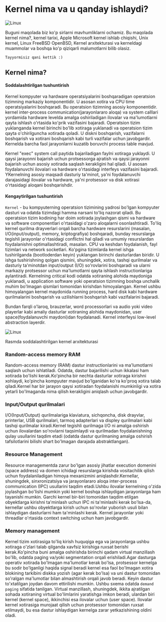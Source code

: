 
# Kernel nima va u qanday ishlaydi?

![Linux](images/article/kernel/1.webp)

<Callout type="info" emoji="ℹ️">
    Buguni maqolada biz ko'p sirlarni mavhumliklarni ochamiz. Bu maqolada kernel nima?, kernel tarixi, Apple Microsoft kernel ishlab chiqishi, Unix kernel, Linux FreeBSD OpenBSD, Kernel arxitekturasi va kerneldagi muammolar va boshqa ko'p qiziqarli malumotlarni bilib olasiz.

    Tayyormisiz qani kettik :)

</Callout>

## Kernel nima?

#### Soddalashtirilgan tushuntirish

Kernel kompyuter va hardware operatsiyalarini boshqaradigan operatsion tizimning markaziy komponentidir. U asosan xotira va CPU time operatsiyalarini boshqaradi. Bu operatsion tizimning asosiy komponentidir. kernel inter-process communication(jarayonlararo aloqa) va system calllari yordamida hardware levelda amalga oshiriladigan ilovalar va ma'lumotlarni qayta ishlash o'rtasida ko'prik vazifasini bajaradi. Operatsion tizim yuklanganda kernel birinchi bo'lib xotiraga yuklanadi va operatsion tizim qayta o'chirilguncha xotirada qoladi. U diskni boshqarish, vazifalarni boshqarish va xotirani boshqarish kabi turli vazifalar uchun javobgardir. Kernelda barcha faol jarayonlarni kuzatib boruvchi process table mavjud.

Kernel "exec" system call paytida bajariladigan faylni xotiraga yuklaydi. U qaysi jarayonni bajarish uchun protsessorga ajratish va qaysi jarayonni bajarish uchun asosiy xotirada saqlash kerakligini hal qiladi. U asosan foydalanuvchi ilovalari va hardware o'rtasidagi interfeys vazifasini bajaradi. YKernelning asosiy maqsadi dasturiy ta'minot, ya'ni foydalanuvchi darajasidagi ilovalar va hardware, ya'ni protsessor va disk xotirasi o'rtasidagi aloqani boshqarishdir.

#### Kengaytirilgan tushuntirish

`Kernel` - bu kompyuterning operatsion tizimining yadrosi bo'lgan kompyuter dasturi va odatda tizimdagi hamma narsani to'liq nazorat qiladi. Bu operatsion tizim kodining har doim xotirada joylashgan qismi va hardware va software componentlari o'rtasidagi o'zaro aloqalarni osonlashtiradi.
To'liq kernel qurilma drayverlari orqali barcha hardware resurslarini (masalan, I/O(input/output), memory, kriptografiya) boshqaradi, bunday resurslarga tegishli jarayonlar o'rtasidagi conflictni hal qiladi va umumiy resurslardan foydalanishni optimallashtiradi, masalan. CPU va keshdan foydalanish, fayl tizimlari va network socketlari.
Ko'pgina tizimlarda kernel ishga tushirilganda (bootloderdan keyin) yuklangan birinchi dasturlardan biridir.
U ishga tushirishning qolgan qismini, shuningdek, xotira, tashqi qurilmalar va dasturiy ta'minotdan input/output (I/O) so'rovlarini boshqaradi va ularni markaziy protsessor uchun ma'lumotlarni qayta ishlash instructionlariga aylantiradi. Kernelning critical kodi odatda xotiraning alohida maydoniga yuklanadi, u application software yoki operatsion tizimning boshqa unchalik muhim bo'lmagan qismlari tomonidan kirishdan himoyalangan. Kernel ushbu himoyalangan kernel maydonida running process, hard disk kabi hardware qurilmalarini boshqarish va uzilishlarni boshqarish kabi vazifalarini bajaradi.

Bundan farqli o'laroq, brauzerlar, word processorlari va audio yoki video playerlar kabi amaliy dasturlar xotiraning alohida maydonidan, user space(foydalanuvchi maydoni)dan foydalanadi. Kernel interfeysi low-level abstraction layerdir.


![Linux](images/article/kernel/2.png)

Rasmda soddalashtirilgan kernel arxitekturasi


### Random-access memory RAM

Random-access memory (RAM) dastur instructionlarini va ma'lumotlarni saqlash uchun ishlatiladi. Odatda, dastur bajarilishi uchun ikkalasi ham xotirada bo'lishi kerak.Ko'pincha bir nechta dasturlar xotiraga kirishni xohlaydi, ko'pincha kompyuter mavjud bo'lganidan ko'ra ko'proq xotira talab qiladi.Kernel har bir jarayon qaysi xotiradan foydalanishi mumkinligi va xotira yetarli bo'lmaganda nima qilish kerakligini aniqlash uchun javobgardir.

### Input/Output qurilmalari

I/O(Input/Output) qurilmalariga klaviatura, sichqoncha, disk drayvlar, printerlar, USB qurilmalari, tarmoq adapterlari va displey qurilmalari kabi tashqi qurilmalar kiradi.Kernel tegishli qurilmaga I/O ni amalga oshirish uchun ilovalardan so'rovlarni taqsimlaydi va qurilmadan foydalanishning qulay usullarini taqdim etadi (odatda dastur qurilmaning amalga oshirish tafsilotlarini bilishi shart bo'lmagan darajada abstraktlangan).

### Resource Management

Resource managementda zarur bo'lgan asosiy jihatlar execution domenini (space address) va domen ichidagi resurslarga kirishda vositachilik qilish uchun foydalaniladigan himoya mexanizmini aniqlashdir.Kernellar, shuningdek, sinxronizatsiya va jarayonlararo aloqa inter-process communication (IPC) usullarini taqdim etadi.Ushbu ilovalar kernelning o'zida joylashgan bo'lishi mumkin yoki kernel boshqa ishlaydigan jarayonlarga ham tayanishi mumkin. Garchi kernel bir-biri tomonidan taqdim etilgan obyektlarga kirishni ta'minlash uchun IPC ni ta'minlashi kerak bo'lsa-da, kernellar ushbu obyektlarga kirish uchun so'rovlar yuborish usuli bilan ishlaydigan dasturlarni ham ta'minlashi kerak. Kernel jarayonlar yoki threadlar o'rtasida context switching uchun ham javobgardir.

### Memory management

Kernel tizim xotirasiga to'liq kirish huquqiga ega va jarayonlarga ushbu xotiraga o'zlari talab qilganda xavfsiz kirishiga ruxsat berishi kerak.Ko'pincha buni amalga oshirishda birinchi qadam virtual manzillash bo'lib, odatda paging va/yoki segmentation orqali erishiladi.Agar dasturga operativ xotirada bo'lmagan ma'lumotlar kerak bo'lsa, protsessor kernelga bu sodir bo'lganligi haqida signal beradi kernel esa faol bo'lmagan xotira blokining tarkibini diskka yozish (agar kerak bo'lsa) va uni dastur tomonidan so'ralgan ma'lumotlar bilan almashtirish orqali javob beradi. Keyin dastur to'xtatilgan joydan davom ettirilishi mumkin. Ushbu sxema odatda `demand paging` sifatida tanilgan. Virtual manzillash, shuningdek, ikkita ajratilgan sohada xotiraning virtual bo'limlarini yaratishga imkon beradi, ulardan biri kernel (kernel space), ikkinchisi esa ilovalar uchun (user space). Ilovalar kernel xotirasiga murojaat qilish uchun protsessor tomonidan ruxsat etilmaydi, bu esa dastur ishlaydigan kernelga zarar yetkazishining oldini oladi.
